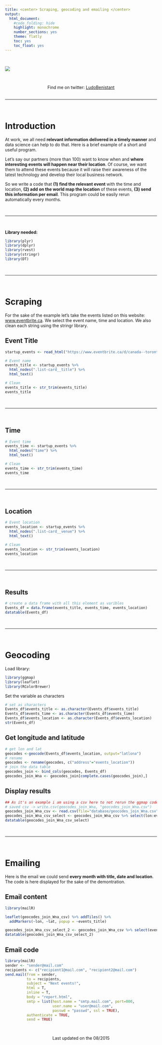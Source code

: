 ```yaml
---
title: <center> Scraping, geocoding and emailing </center>
output:
  html_document:
    #code_folding: hide
    highlight: monochrome
    number_sections: yes
    theme: flatly
    toc: yes
    toc_float: yes
---
```


<br/>

![](database/Mail.jpg)

<br/>

<center> Find me on twitter: [LudoBenistant](https://twitter.com/LudoBenistant "Twitter") </center>

<br/>
<hr/>
<br/>

# Introduction

At work, we all need **relevant information delivered in a timely manner** and data science can help to do that. Here is a brief example of a short and useful program.

Let's say our partners (more than 100) want to know when and **where interesting events will happen near their location**. Of course, we want them to attend these events because it will raise their awareness of the latest technology and develop their local business network.

So we write a code that **(1) find the relevant event** with the time and location, **(2) add on the world map the location** of these events, **(3) send this information per email**. This program could be easily rerun automatically every months. 

<br/>
<hr/>
<br/>

**Library needed:**

```r
library(plyr)
library(dplyr)
library(rvest)
library(stringr)
library(DT)
```

<br/>
<hr/>
<br/>

# Scraping {.tabset}

For the sake of the example let's take the events listed on this website: <a href="https://www.eventbrite.ca/d/canada--toronto/startup-conference/">www.eventbrite.ca</a>. We select the event name, time and location. We also clean each string using the stringr library.

## Event Title

```r
startup_events <- read_html("https://www.eventbrite.ca/d/canada--toronto/startup-conference/")

# Event name
events_title <- startup_events %>% 
  html_nodes(".list-card__title") %>%
  html_text()

# Clean
events_title <- str_trim(events_title)
events_title
```

<br/>
<hr/>
<br/>

## Time

```r
# Event time
events_time <- startup_events %>% 
  html_nodes("time") %>%
  html_text()

# Clean
events_time <- str_trim(events_time)
events_time

```

<br/>
<hr/>
<br/>

## Location

```r
# Event location
events_location <- startup_events %>% 
  html_nodes(".list-card__venue") %>%
  html_text()

# Clean
events_location <- str_trim(events_location)
events_location

```

<br/>
<hr/>
<br/>

## Results

```r
# create a data frame with all this element as varibles
Events_df = data.frame(events_title, events_time, events_location)
datatable(Events_df)
```

<br/>
<hr/>
<br/>

# Geocoding 

Load library:

```r
library(ggmap)
library(leaflet)
library(RColorBrewer)
```


Set the variable as characters

```r
# set as characters
Events_df$events_title <- as.character(Events_df$events_title)
Events_df$events_time <- as.character(Events_df$events_time)
Events_df$events_location <- as.character(Events_df$events_location)
str(Events_df)
```

## Get longitude and latitude

```r
# get lon and lat
geocodes <-geocode(Events_df$events_location, output="latlona")
# rename
geocodes <- rename(geocodes, c("address"="events_location"))
# join the data table
geocodes_join <- bind_cols(geocodes, Events_df)
geocodes_join_Wna <- geocodes_join[complete.cases(geocodes_join),]
```

## Display results

```r
## As it's an example i am using a csv here to not rerun the ggmap code each time.
# saved csv -> write.csv(geocodes_join_Wna, "geocodes_join_Wna.csv")
geocodes_join_Wna_csv <- read.csv(file="database/geocodes_join_Wna.csv", header=T, sep = ",")
geocodes_join_Wna_csv_select <- geocodes_join_Wna_csv %>% select(lon:events_title)
datatable(geocodes_join_Wna_csv_select)
```

<br/>
<hr/>
<br/>

# Emailing 

Here is the email we could send **every month with title, date and location**. The code is here displayed for the sake of the demontration. 

## Email content

```r
library(mailR) 

leaflet(geocodes_join_Wna_csv) %>% addTiles() %>%
  addMarkers(~lon, ~lat, popup = ~events_title)

geocodes_join_Wna_csv_select_2 <- geocodes_join_Wna_csv %>% select(events_title:events_time)
datatable(geocodes_join_Wna_csv_select_2)

```

## Email code

```r
library(mailR) 
sender <- "sender@mail.com"
recipients <- c("recipient1@mail.com", "recipient2@mail.com")
send.mail(from = sender,
          to = recipients,
          subject = "Next events!",
          html = T,
          inline = T,
          body = "report.html",
          smtp = list(host.name = "smtp.mail.com", port=000, 
                      user.name = "user@mail.com",            
                      passwd = "passwd", ssl = TRUE),
          authenticate = TRUE,
          send = TRUE)
```

<br/>

<center> Last updated on the 08/2015 </center>





